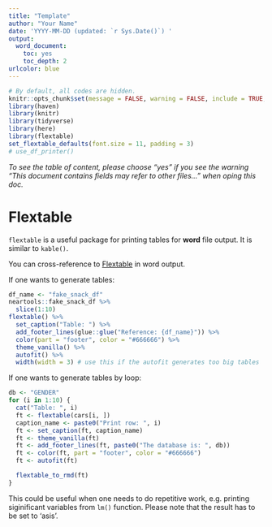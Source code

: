 ```yaml
---
title: "Template"
author: "Your Name"
date: 'YYYY-MM-DD (updated: `r Sys.Date()`) '
output:
  word_document:
    toc: yes
    toc_depth: 2
urlcolor: blue
---
```


```r
# By default, all codes are hidden.
knitr::opts_chunk$set(message = FALSE, warning = FALSE, include = TRUE, echo = FALSE, eval = TRUE, comment = NA, tab.topcaption = TRUE)
library(haven)
library(knitr)
library(tidyverse)
library(here)
library(flextable)
set_flextable_defaults(font.size = 11, padding = 3)
# use_df_printer()
```



*To see the table of content, please choose "yes" if you see the warning "This document contains fields may refer to other files..." when oping this doc.*


# Flextable {#sec:flextable}
`flextable` is a useful package for printing tables for **word** file output. It is similar to `kable()`.

You can cross-reference to [Flextable](#sec:flextable) in word output.

If one wants to generate tables:

```r
df_name <- "fake_snack_df"
neartools::fake_snack_df %>%
  slice(1:10)
flextable() %>%
  set_caption("Table: ") %>%
  add_footer_lines(glue::glue("Reference: {df_name}")) %>%
  color(part = "footer", color = "#666666") %>%
  theme_vanilla() %>%
  autofit() %>%
  width(width = 3) # use this if the autofit generates too big tables
```

If one wants to generate tables by loop:

```r
db <- "GENDER"
for (i in 1:10) {
  cat("Table: ", i)
  ft <- flextable(cars[i, ])
  caption_name <- paste0("Print row: ", i)
  ft <- set_caption(ft, caption_name)
  ft <- theme_vanilla(ft)
  ft <- add_footer_lines(ft, paste0("The database is: ", db))
  ft <- color(ft, part = "footer", color = "#666666")
  ft <- autofit(ft)

  flextable_to_rmd(ft)
}
```

This could be useful when one needs to do repetitive work, e.g. printing siginificant variables from `lm()` function. Please note that the result has to be set to 'asis'.
